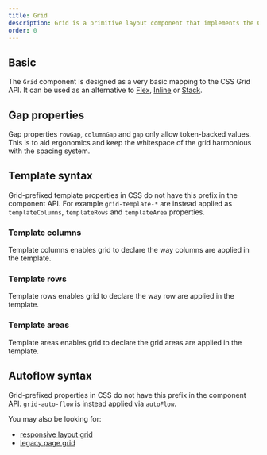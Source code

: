 ```yaml
---
title: Grid
description: Grid is a primitive layout component that implements the CSS Grid API.
order: 0
---
```




<CodeDocsHeader
  name="@atlaskit/primitives"
  repository="https://bitbucket.org/atlassian/atlassian-frontend-mirror"
  directoryName="primitives"
/>

## Basic

The `Grid` component is designed as a very basic mapping to the CSS Grid API.
It can be used as an alternative to [Flex](/components/primitives/flex), [Inline](/components/primitives/inline) or [Stack](/components/primitives/stack).

<Example Component={GridBasic} packageName="@atlaskit/primitives/grid" />

## Gap properties


Gap properties `rowGap`, `columnGap` and `gap` only allow token-backed values. This is to aid ergonomics and keep the whitespace of the grid harmonious with the spacing system.
<Example Component={GridGap} packageName="@atlaskit/primitives/grid" />

## Template syntax

Grid-prefixed template properties in CSS do not have this prefix in the component API.
For example `grid-template-*` are instead applied as `templateColumns`, `templateRows` and `templateArea` properties.

### Template columns

Template columns enables grid to declare the way columns are applied in the template.

<Example Component={GridTemplate} packageName="@atlaskit/primitives/grid" />

### Template rows

Template rows enables grid to declare the way row are applied in the template.

<Example Component={GridTemplateRow} packageName="@atlaskit/primitives/grid" />

### Template areas

Template areas enables grid to declare the grid areas are applied in the template.

<Example Component={GridTemplateArea} packageName="@atlaskit/primitives/grid" />

## Autoflow syntax

Grid-prefixed properties in CSS do not have this prefix in the component API. `grid-auto-flow` is instead applied via `autoFlow`.

<Example Component={GridAutoFlow} packageName="@atlaskit/primitives/grid" />

You may also be looking for:
* [responsive layout grid](/components/grid)
* [legacy page grid](/components/page/grid)
